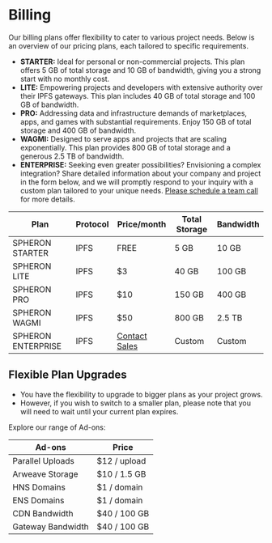 # Billing

Our billing plans offer flexibility to cater to various project needs.
Below is an overview of our pricing plans, each tailored to specific requirements.

- **STARTER:** Ideal for personal or non-commercial projects. This plan offers 5 GB of total storage and 10 GB of bandwidth, giving you a strong start with no monthly cost.
- **LITE:** Empowering projects and developers with extensive authority over their IPFS gateways. This plan includes 40 GB of total storage and 100 GB of bandwidth.
- **PRO:** Addressing data and infrastructure demands of marketplaces, apps, and games with substantial requirements. Enjoy 150 GB of total storage and 400 GB of bandwidth.
- **WAGMI:** Designed to serve apps and projects that are scaling exponentially. This plan provides 800 GB of total storage and a generous 2.5 TB of bandwidth.
- **ENTERPRISE:** Seeking even greater possibilities? Envisioning a complex integration? Share detailed information about your company and project in the form below, and we will promptly respond to your inquiry with a custom plan tailored to your unique needs. [Please schedule a team call](https://meetings.hubspot.com/prashant-maurya/scaling-demo) for more details.

| **Plan**           | **Protocol** | **Price/month**                                                            | **Total Storage** | **Bandwidth** |
| ------------------ | ------------ | -------------------------------------------------------------------------- | ----------------- | ------------- |
| SPHERON STARTER    | IPFS         | FREE                                                                       | 5 GB              | 10 GB         |
| SPHERON LITE       | IPFS         | $3                                                                         | 40 GB             | 100 GB        |
| SPHERON PRO        | IPFS         | $10                                                                        | 150 GB            | 400 GB        |
| SPHERON WAGMI      | IPFS         | $50                                                                        | 800 GB            | 2.5 TB        |
| SPHERON ENTERPRISE | IPFS         | [Contact Sales](https://meetings.hubspot.com/prashant-maurya/scaling-demo) | Custom            | Custom        |

## Flexible Plan Upgrades

- You have the flexibility to upgrade to bigger plans as your project grows.
- However, if you wish to switch to a smaller plan, please note that you will need to wait until your current plan expires.

Explore our range of Ad-ons:

| **Ad-ons**        | **Price**    |
| ----------------- | ------------ |
| Parallel Uploads  | $12 / upload |
| Arweave Storage   | $10 / 1.5 GB |
| HNS Domains       | $1 / domain  |
| ENS Domains       | $1 / domain  |
| CDN Bandwidth     | $40 / 100 GB |
| Gateway Bandwidth | $40 / 100 GB |
